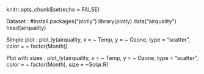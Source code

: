 knitr::opts_chunk$set(echo = FALSE)

Dataset :
#install.packages("plotly")
library(plotly)
data("airquality")
head(airquality)

Simple plot :
plot_ly(airquality, x = ~ Temp, y = ~ Ozone, type = "scatter", color = ~ factor(Month))

Plot with sizes :
plot_ly(airquality, x = ~ Temp, y = ~ Ozone, type = "scatter", color = ~ factor(Month), size = ~Solar.R)
